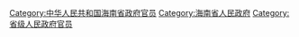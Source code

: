 [[Category:中华人民共和国海南省政府官员|Category:中华人民共和国海南省政府官员]]
[[Category:海南省人民政府|Category:海南省人民政府]]
[[Category:省级人民政府官员|Category:省级人民政府官员]]